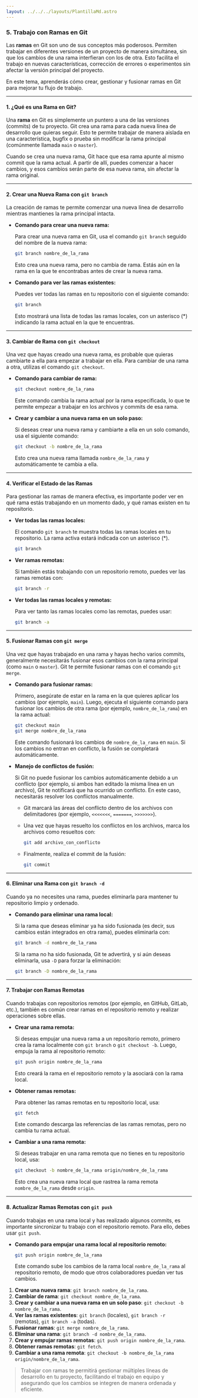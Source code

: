 ```yaml
---
layout: ../../../layouts/PlantillaMd.astro
---
```



<EtiquetaPost curso = "Habilidades" asignatura = "Git"/>

### 5. **Trabajo con Ramas en Git**

Las **ramas** en Git son uno de sus conceptos más poderosos. Permiten trabajar en diferentes versiones de un proyecto de manera simultánea, sin que los cambios de una rama interfieran con los de otra. Esto facilita el trabajo en nuevas características, corrección de errores o experimentos sin afectar la versión principal del proyecto.

En este tema, aprenderás cómo crear, gestionar y fusionar ramas en Git para mejorar tu flujo de trabajo.

---

#### **1. ¿Qué es una Rama en Git?**

Una **rama** en Git es simplemente un puntero a una de las versiones (commits) de tu proyecto. Git crea una rama para cada nueva línea de desarrollo que quieras seguir. Esto te permite trabajar de manera aislada en una característica, bugfix o prueba sin modificar la rama principal (comúnmente llamada `main` o `master`).

Cuando se crea una nueva rama, Git hace que esa rama apunte al mismo commit que la rama actual. A partir de allí, puedes comenzar a hacer cambios, y esos cambios serán parte de esa nueva rama, sin afectar la rama original.

---

#### **2. Crear una Nueva Rama con `git branch`**

La creación de ramas te permite comenzar una nueva línea de desarrollo mientras mantienes la rama principal intacta.

- **Comando para crear una nueva rama:**

  Para crear una nueva rama en Git, usa el comando `git branch` seguido del nombre de la nueva rama:

  ```bash
  git branch nombre_de_la_rama
  ```

  Esto crea una nueva rama, pero no cambia de rama. Estás aún en la rama en la que te encontrabas antes de crear la nueva rama.

- **Comando para ver las ramas existentes:**

  Puedes ver todas las ramas en tu repositorio con el siguiente comando:

  ```bash
  git branch
  ```

  Esto mostrará una lista de todas las ramas locales, con un asterisco (*) indicando la rama actual en la que te encuentras.

---

#### **3. Cambiar de Rama con `git checkout`**

Una vez que hayas creado una nueva rama, es probable que quieras cambiarte a ella para empezar a trabajar en ella. Para cambiar de una rama a otra, utilizas el comando `git checkout`.

- **Comando para cambiar de rama:**

  ```bash
  git checkout nombre_de_la_rama
  ```

  Este comando cambia la rama actual por la rama especificada, lo que te permite empezar a trabajar en los archivos y commits de esa rama.

- **Crear y cambiar a una nueva rama en un solo paso:**

  Si deseas crear una nueva rama y cambiarte a ella en un solo comando, usa el siguiente comando:

  ```bash
  git checkout -b nombre_de_la_rama
  ```

  Esto crea una nueva rama llamada `nombre_de_la_rama` y automáticamente te cambia a ella.

---

#### **4. Verificar el Estado de las Ramas**

Para gestionar las ramas de manera efectiva, es importante poder ver en qué rama estás trabajando en un momento dado, y qué ramas existen en tu repositorio.

- **Ver todas las ramas locales:**

  El comando `git branch` te muestra todas las ramas locales en tu repositorio. La rama activa estará indicada con un asterisco (*).

  ```bash
  git branch
  ```

- **Ver ramas remotas:**

  Si también estás trabajando con un repositorio remoto, puedes ver las ramas remotas con:

  ```bash
  git branch -r
  ```

- **Ver todas las ramas locales y remotas:**

  Para ver tanto las ramas locales como las remotas, puedes usar:

  ```bash
  git branch -a
  ```

---

#### **5. Fusionar Ramas con `git merge`**

Una vez que hayas trabajado en una rama y hayas hecho varios commits, generalmente necesitarás fusionar esos cambios con la rama principal (como `main` o `master`). Git te permite fusionar ramas con el comando `git merge`.

- **Comando para fusionar ramas:**

  Primero, asegúrate de estar en la rama en la que quieres aplicar los cambios (por ejemplo, `main`). Luego, ejecuta el siguiente comando para fusionar los cambios de otra rama (por ejemplo, `nombre_de_la_rama`) en la rama actual:

  ```bash
  git checkout main
  git merge nombre_de_la_rama
  ```

  Este comando fusionará los cambios de `nombre_de_la_rama` en `main`. Si los cambios no entran en conflicto, la fusión se completará automáticamente.

- **Manejo de conflictos de fusión:**

  Si Git no puede fusionar los cambios automáticamente debido a un conflicto (por ejemplo, si ambos han editado la misma línea en un archivo), Git te notificará que ha ocurrido un conflicto. En este caso, necesitarás resolver los conflictos manualmente.

  - Git marcará las áreas del conflicto dentro de los archivos con delimitadores (por ejemplo, `<<<<<<<`, `=======`, `>>>>>>>`).
  - Una vez que hayas resuelto los conflictos en los archivos, marca los archivos como resueltos con:

    ```bash
    git add archivo_con_conflicto
    ```

  - Finalmente, realiza el commit de la fusión:

    ```bash
    git commit
    ```

---

#### **6. Eliminar una Rama con `git branch -d`**

Cuando ya no necesites una rama, puedes eliminarla para mantener tu repositorio limpio y ordenado.

- **Comando para eliminar una rama local:**

  Si la rama que deseas eliminar ya ha sido fusionada (es decir, sus cambios están integrados en otra rama), puedes eliminarla con:

  ```bash
  git branch -d nombre_de_la_rama
  ```

  Si la rama no ha sido fusionada, Git te advertirá, y si aún deseas eliminarla, usa `-D` para forzar la eliminación:

  ```bash
  git branch -D nombre_de_la_rama
  ```

---

#### **7. Trabajar con Ramas Remotas**

Cuando trabajas con repositorios remotos (por ejemplo, en GitHub, GitLab, etc.), también es común crear ramas en el repositorio remoto y realizar operaciones sobre ellas.

- **Crear una rama remota:**

  Si deseas empujar una nueva rama a un repositorio remoto, primero crea la rama localmente con `git branch` o `git checkout -b`. Luego, empuja la rama al repositorio remoto:

  ```bash
  git push origin nombre_de_la_rama
  ```

  Esto creará la rama en el repositorio remoto y la asociará con la rama local.

- **Obtener ramas remotas:**

  Para obtener las ramas remotas en tu repositorio local, usa:

  ```bash
  git fetch
  ```

  Este comando descarga las referencias de las ramas remotas, pero no cambia tu rama actual.

- **Cambiar a una rama remota:**

  Si deseas trabajar en una rama remota que no tienes en tu repositorio local, usa:

  ```bash
  git checkout -b nombre_de_la_rama origin/nombre_de_la_rama
  ```

  Esto crea una nueva rama local que rastrea la rama remota `nombre_de_la_rama` desde `origin`.

---

#### **8. Actualizar Ramas Remotas con `git push`**

Cuando trabajas en una rama local y has realizado algunos commits, es importante sincronizar tu trabajo con el repositorio remoto. Para ello, debes usar `git push`.

- **Comando para empujar una rama local al repositorio remoto:**

  ```bash
  git push origin nombre_de_la_rama
  ```

  Este comando sube los cambios de la rama local `nombre_de_la_rama` al repositorio remoto, de modo que otros colaboradores puedan ver tus cambios.


1. **Crear una nueva rama**: `git branch nombre_de_la_rama`.
2. **Cambiar de rama**: `git checkout nombre_de_la_rama`.
3. **Crear y cambiar a una nueva rama en un solo paso**: `git checkout -b nombre_de_la_rama`.
4. **Ver las ramas existentes**: `git branch` (locales), `git branch -r` (remotas), `git branch -a` (todas).
5. **Fusionar ramas**: `git merge nombre_de_la_rama`.
6. **Eliminar una rama**: `git branch -d nombre_de_la_rama`.
7. **Crear y empujar ramas remotas**: `git push origin nombre_de_la_rama`.
8. **Obtener ramas remotas**: `git fetch`.
9. **Cambiar a una rama remota**: `git checkout -b nombre_de_la_rama origin/nombre_de_la_rama`.

>Trabajar con ramas te permitirá gestionar múltiples líneas de desarrollo en tu proyecto, facilitando el trabajo en equipo y asegurando que los cambios se integren de manera ordenada y eficiente.